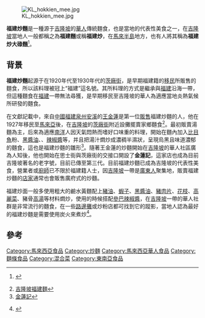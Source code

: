 [[File:KL_hokkien_mee.jpg|thumb]]

'''福建炒麵'''是一種源于[[吉隆坡|吉隆坡]]的[[華人|華人]]傳統麵食，也是當地的代表性美食之一，在[[吉隆坡|吉隆坡]]當地人一般都稱之為'''福建麵'''或稱'''福建炒'''，在[[馬來半島|馬來半島]]地方，也有人將其稱為'''福建炒大碌麵'''<ref>
{{Cite web |url=http://www.chinapress.com.my/node/575150 |title=知食品味尋寶圖．歷史的味道 |access-date=2014-12-07 |archive-url=https://web.archive.org/web/20141209115954/http://www.chinapress.com.my/node/575150 |archive-date=2014-12-09 |dead-url=yes }} {{webarchive|url=https://web.archive.org/web/20141209115954/http://www.chinapress.com.my/node/575150 |date=2014-12-09 }}
</ref>。

==背景==
'''福建炒麵'''起源于在1920年代至1930年代的[[茨廠街|茨廠街]]，是早期福建籍的[[移民|移民]]所販售的麵食，所以該料理被冠上“福建”這名號。其所料理的方式是繼承與[[福建|福建]]沿海一帶，但這種麵食在[[福建|福建]]一帶無法尋獲，是早期移民至吉隆坡的華人為適應當地炎熱氣候所研發的麵食。

在文獻記載中，來自[[中國|中國]][[福建|福建]][[泉州|泉州]][[安溪|安溪]]的[[王金蓮|王金蓮]]是第一位[[販賣|販售]]福建炒麵的人，他在1927年移民至[[馬來亞|馬來亞]]後，在[[吉隆坡|吉隆坡]]的[[茨廠街|茨廠街]]附近設攤擺賣家鄉麵食<ref>[http://www.got1mag.com/blogs/kimcherng.php/2006/10/05/a_e_a_icb_aroeom 吉隆坡福建麵]</ref>。最初販賣湯麵為主，后來為適應[[南洋|南洋]]人因天氣悶熱而嗜好口味重的料理，開始在麵內加入[[比目魚|比目魚]]粉、[[黑醬油|黑醬油]]、{{link-yue|巴拉盞|馬拉盞}}、[[辣椒醬|辣椒醬]]等，并且把湯汁燜炒成濃稠半濕狀，呈現烏黑且味道濃郁的麵食，這也是福建炒麵的雛形<ref>[https://bobostory.wordpress.com/2012/07/24/%E9%87%91%E8%93%AE%E8%A8%98/ 金蓮記]</ref>。隨著王金蓮的炒麵開始在[[吉隆坡|吉隆坡]]的華人社區廣為人知後，他也開始在思士街與茨廠街的交接口開設了'''金蓮記'''，這家店也成為目前吉隆坡著名的老字號，目前已傳至第三代。目前福建炒麵已成為吉隆坡的代表性美食，營業者或[[廚師|廚師]]已不限於福建籍人士，因[[吉隆坡|吉隆坡]]一帶是[[廣東人|廣東人]]聚集地，販賣福建炒麵的[[店家|店家]]通常也會販售廣府式的炒麵。

福建炒面一般多使用粗大的鹼水黃麵配上[[豬油|豬油]]、[[蝦子|蝦子]]、[[黑醬油|黑醬油]]、[[豬肉|豬肉片]]、[[花枝|花枝]]、[[高麗菜|高麗菜]]、豬骨[[高湯|高湯]]等材料燜炒，使用的時候搭配[[參巴辣椒醬|參巴辣椒醬]]，在[[吉隆坡|吉隆坡]]一帶的華人社群是非常流行的麵食，在一些[[路邊攤|路邊攤]]或炒粉店都可找到它的蹤影，當地人認為最好的福建炒麵是需要使用炭火來煮炒<ref>
{{Cite web |url=http://www.guangming.com.my/node/46080?tid=46 |title=好吃的食物‧好聽的故事 |access-date=2014-12-07 |archive-url=https://web.archive.org/web/20141210235458/http://www.guangming.com.my/node/46080?tid=46 |archive-date=2014-12-10 |dead-url=yes }} {{webarchive|url=https://web.archive.org/web/20141210235458/http://www.guangming.com.my/node/46080?tid=46 |date=2014-12-10 }}
</ref>。

== 參考 ==
{{reflist}}

{{馬來西亞各族料理}}

[[Category:馬來西亞食品|Category:馬來西亞食品]]
[[Category:炒麵|Category:炒麵]]
[[Category:馬來西亞華人食品|Category:馬來西亞華人食品]]
[[Category:麵條食品|Category:麵條食品]]
[[Category:混合菜|Category:混合菜]]
[[Category:東南亞食品|Category:東南亞食品]]